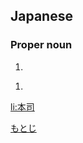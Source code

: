 ==Japanese==
{{ja-kanjitab|本|司}}

===Proper noun===
{{ja-pos|proper|もとじ}}

# {{given name|male|lang=ja}}

{{ja-pos|proper|ほんじ}}

# {{given name|male|lang=ja}}

[[Category:Japanese male given names|もとじ]]

[[li:本司]]